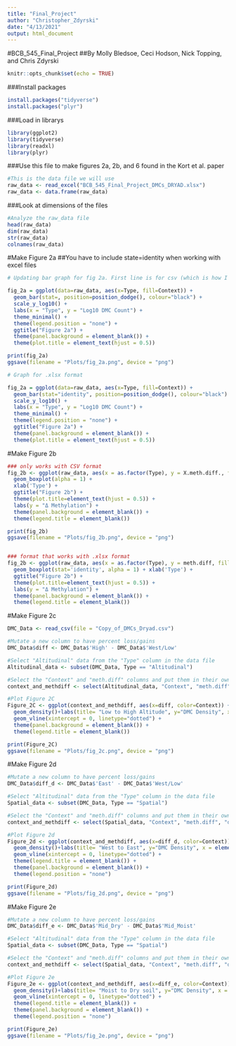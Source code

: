 ```yaml
---
title: "Final_Project"
author: "Christopher_Zdyrski"
date: "4/13/2021"
output: html_document
---
```

#BCB_545_Final_Project
##By Molly Bledsoe, Ceci Hodson, Nick Topping, and Chris Zdyrski

```r
knitr::opts_chunk$set(echo = TRUE)
```

###Install packages
```r
install.packages("tidyverse")
install.packages("plyr")
```

###Load in librarys
```r
library(ggplot2)
library(tidyverse)
library(readxl)
library(plyr)
```

###Use this file to make figures 2a, 2b, and 6 found in the Kort et al. paper 
```r
#This is the data file we will use
raw_data <- read_excel("BCB_545_Final_Project_DMCs_DRYAD.xlsx")
raw_data <- data.frame(raw_data)
```

###Look at dimensions of the files
```r
#Analyze the raw_data file
head(raw_data)
dim(raw_data)
str(raw_data)
colnames(raw_data)
```

#Make Figure 2a
##You have to include state=identity when working with excel files
```r

# Updating bar graph for fig 2a. First line is for csv (which is how I made the plots)

fig_2a = ggplot(data=raw_data, aes(x=Type, fill=Context)) +
  geom_bar(stat=, position=position_dodge(), colour="black") +
  scale_y_log10() +
  labs(x = "Type", y = "Log10 DMC Count") +
  theme_minimal() +
  theme(legend.position = "none") +
  ggtitle("Figure 2a") +
  theme(panel.background = element_blank()) +
  theme(plot.title = element_text(hjust = 0.5))

print(fig_2a)
ggsave(filename = "Plots/fig_2a.png", device = "png")

# Graph for .xlsx format

fig_2a = ggplot(data=raw_data, aes(x=Type, fill=Context)) +
  geom_bar(stat="identity", position=position_dodge(), colour="black") +
  scale_y_log10() +
  labs(x = "Type", y = "Log10 DMC Count") +
  theme_minimal() +
  theme(legend.position = "none") +
  ggtitle("Figure 2a") +
  theme(panel.background = element_blank()) +
  theme(plot.title = element_text(hjust = 0.5))

```

#Make Figure 2b
```r
### only works with CSV format
fig_2b <- ggplot(raw_data, aes(x = as.factor(Type), y = X.meth.diff., fill=Context)) +
  geom_boxplot(alpha = 1) +
  xlab('Type') +
  ggtitle("Figure 2b") +
  theme(plot.title=element_text(hjust = 0.5)) +
  labs(y = "Δ Methylation") +
  theme(panel.background = element_blank()) +
  theme(legend.title = element_blank())

print(fig_2b)
ggsave(filename = "Plots/fig_2b.png", device = "png")


### format that works with .xlsx format
fig_2b <- ggplot(raw_data, aes(x = as.factor(Type), y = meth.diff, fill=Context)) +
  geom_boxplot(stat='identity', alpha = 1) + xlab('Type') +
  ggtitle("Figure 2b") +
  theme(plot.title=element_text(hjust = 0.5)) +
  labs(y = "Δ Methylation") +
  theme(panel.background = element_blank()) +
  theme(legend.title = element_blank())

```

#Make Figure 2c
```r

DMC_Data <- read_csv(file = "Copy_of_DMCs_Dryad.csv")

#Mutate a new column to have percent loss/gains
DMC_Data$diff <- DMC_Data$'High' - DMC_Data$'West/Low'

#Select "Altitudinal" data from the "Type" column in the data file
Altitudinal_data <- subset(DMC_Data, Type == "Altitudinal")

#Select the "Context" and "meth.diff" columns and put them in their own file
context_and_methdiff <- select(Altitudinal_data, "Context", "meth.diff", "diff")

#Plot Figure 2C
Figure_2C <- ggplot(context_and_methdiff, aes(x=diff, color=Context)) +
  geom_density()+labs(title= "Low to High Altitude", y="DMC Density", x = element_blank()) +
  geom_vline(xintercept = 0, linetype="dotted") +
  theme(panel.background = element_blank()) +
  theme(legend.title = element_blank())

print(Figure_2C)
ggsave(filename = "Plots/fig_2c.png", device = "png")
```


#Make Figure 2d
```r
#Mutate a new column to have percent loss/gains
DMC_Data$diff_d <- DMC_Data$'East' - DMC_Data$'West/Low'

#Select "Altitudinal" data from the "Type" column in the data file
Spatial_data <- subset(DMC_Data, Type == "Spatial")

#Select the "Context" and "meth.diff" columns and put them in their own file
context_and_methdiff <- select(Spatial_data, "Context", "meth.diff", "diff_d")

#Plot Figure 2d
Figure_2d <- ggplot(context_and_methdiff, aes(x=diff_d, color=Context)) +
  geom_density()+labs(title= "West to East", y="DMC Density", x = element_blank()) +
  geom_vline(xintercept = 0, linetype="dotted") +
  theme(legend.title = element_blank()) +
  theme(panel.background = element_blank()) +
  theme(legend.position = "none")

print(Figure_2d)
ggsave(filename = "Plots/fig_2d.png", device = "png")
```


#Make Figure 2e
```r
#Mutate a new column to have percent loss/gains
DMC_Data$diff_e <- DMC_Data$'Mid_Dry' - DMC_Data$'Mid_Moist'

#Select "Altitudinal" data from the "Type" column in the data file
Spatial_data <- subset(DMC_Data, Type == "Spatial")

#Select the "Context" and "meth.diff" columns and put them in their own file
context_and_methdiff <- select(Spatial_data, "Context", "meth.diff", "diff_e")

#Plot Figure 2e
Figure_2e <- ggplot(context_and_methdiff, aes(x=diff_e, color=Context)) +
  geom_density()+labs(title= "Moist to Dry soil", y="DMC Density", x = element_blank()) +
  geom_vline(xintercept = 0, linetype="dotted") +
  theme(legend.title = element_blank()) +
  theme(panel.background = element_blank()) +
  theme(legend.position = "none")

print(Figure_2e)
ggsave(filename = "Plots/fig_2e.png", device = "png")
```